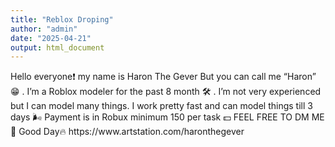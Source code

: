 ```yaml
---
title: "Reblox Droping"
author: "admin"
date: "2025-04-21"
output: html_document
---
```


Hello everyone❗
my name is Haron The Gever But you can call me "Haron" 😁 .
I'm a Roblox modeler for the past 8 month 🛠️ .
I'm not very experienced but I can model many things.
I work pretty fast and can model things till 3 days 🌬️
Payment is in Robux minimum 150 per task 💵
FEEL FREE TO DM ME 🙏
Good Day🔥
https://www.artstation.com/haronthegever
